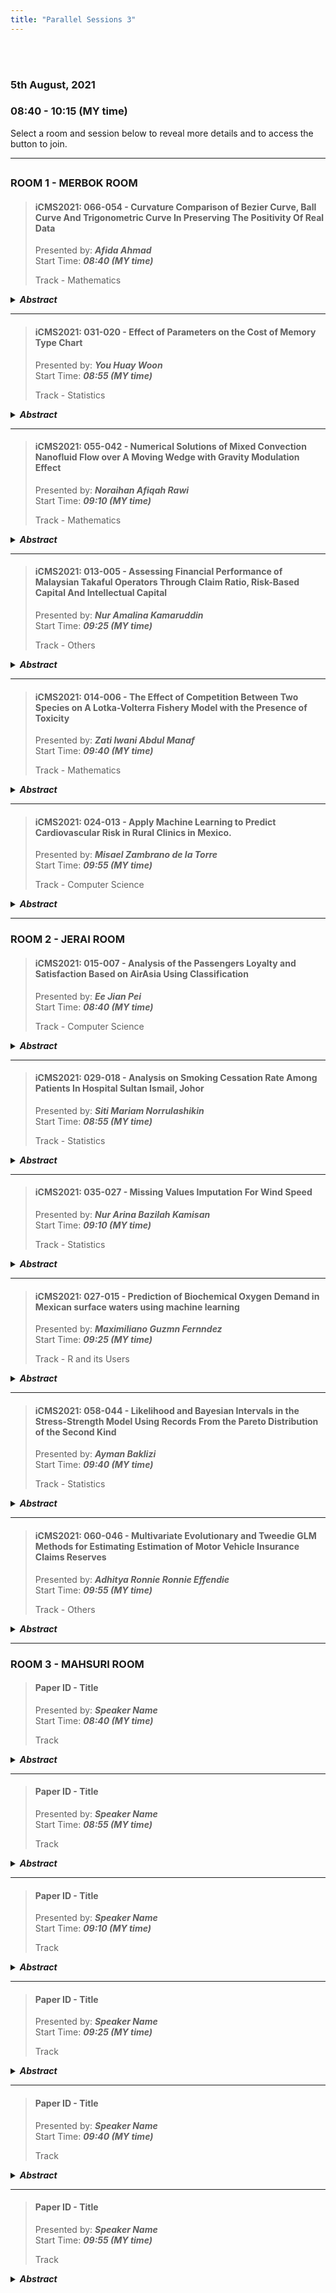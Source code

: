```yaml
---
title: "Parallel Sessions 3"
---
```


<link rel="stylesheet" href="styles.css" type="text/css">

<br></br>  

### **5th August, 2021**  
### **08:40 - 10:15 (MY time)**  

Select a room and session below to reveal more details and to access the button to join.  

***  

## {.tabset}  

### **ROOM 1 - MERBOK ROOM**  

> #### **iCMS2021: 066-054 - Curvature Comparison of Bezier Curve, Ball Curve And Trigonometric Curve In Preserving The Positivity Of Real Data**  
> Presented by: **_Afida Ahmad_**  
> Start Time: **_08:40 (MY time)_**  
> 
> Track - Mathematics   

<details>
<summary>**_Abstract_**</summary>  
<p>
*The curvature of a curve is important in designing roads, construction of smooth surfaces, or grinding workpieces. Curvature is the tool to measure the smoothness of curves and surfaces. Therefore, in this paper, we have compared the curvature of three functions that are mostly used in curve design. These three functions are a rational cubic Bézier curve, a rational cubic Ball curve, and a cubic Trigonometric Bézier curve. Hence in this paper, the positivity of shape-preserving will be applied to real data. Conditions were imposed to preserve the positivity of the data and the results are presented.*  

<!-- [**Speaker Name, Country**]()   -->

<!-- [[Join]]()   -->
</p>
</details>

---  

> #### **iCMS2021: 031-020 - Effect of Parameters on the Cost of Memory Type Chart**  
> Presented by: **_You Huay Woon_**  
> Start Time: **_08:55 (MY time)_**  
> 
> Track - Statistics   

<details>
<summary>**_Abstract_**</summary>  
<p>
*Place or insert abstract here*  

<!-- [**Speaker Name, Country**]()   -->

<!-- [[Join]]()   -->
</p>
</details>  

---  

> #### **iCMS2021: 055-042 - Numerical Solutions of Mixed Convection Nanofluid Flow over A  Moving Wedge with Gravity Modulation Effect**  
> Presented by: **_Noraihan Afiqah Rawi_**  
> Start Time: **_09:10 (MY time)_**  
> 
> Track - Mathematics   

<details>
<summary>**_Abstract_**</summary>  
<p>
*The problem of unsteady mixed convection flow of nanofluid over a moving wedge is studied. The effect of gravity modulation on the flow, also known as g-jitter is included. The governing equation which consists of coupled non-linear partial differential equations are transformed and then solved numerically using Keller-box method. Numerical results for velocity and temperature profiles as well as the skin friction and heat transfer coefficients are displayed graphically and discussed in detail for solid nanoparticles volume fraction, moving wedge and mixed convection parameters. It can be concluded that, the heat transfer coefficients can be improved effectively by controlling the values of nanoparticles volume fraction and moving wedge parameter for assisting and opposing flows.*  

<!-- [**Speaker Name, Country**]()   -->

<!-- [[Join]]()   -->
</p>
</details>  

---  

> #### **iCMS2021: 013-005 - Assessing Financial Performance of Malaysian Takaful Operators Through Claim Ratio, Risk-Based Capital And Intellectual Capital**  
> Presented by: **_Nur Amalina Kamaruddin_**  
> Start Time: **_09:25 (MY time)_**  
> 
> Track - Others   

<details>
<summary>**_Abstract_**</summary>  
<p>
*Insurance industry played important roles in world especially in well-developed countries. This industry considered as crucial because it worked to ensure protection for people and also business operations from any risk. Takaful which has been getting on-going popularity in insurance sector must maintain good market growth. Thus, this study aimed to assess the financial performance of Takaful operators through claim ratio, risk-based capital (RBC) and intellectual. This study was conducted using panel data set of 15 listed Takaful operators in Malaysia over the period 2015-2019 was taken from the operators’ audited financial statements. The results were obtained by computing claim ratio, minimum capital level required in RBC and the value-added intellec-tual capital (VAIC) score. The result of claim ratio showed that family takaful fund has higher claim ratio which indicated low profit as compared to general takaful fund. The RBC result also supported that the general takaful performed better than most of family takaful by fulfilled the supervisory target capital level of 130% as required by Bank Negara Malaysia (BNM). As for the VAIC score, most of the Takaful operators showed positive VAIC scores which mean they able to fully utilized company’s resources that lead to an outstanding management leader steward-ship. The implications of this study can help publics to obtain clear picture towards Malaysian takaful market and further assist the Takaful operators to incorporate the intellectual capital method for better improvement in assessing their future performance.*  

<!-- [**Speaker Name, Country**]()   -->

<!-- [[Join]]()   -->
</p>
</details>  

---  

> #### **iCMS2021: 014-006 - The Effect of Competition Between Two Species on A Lotka-Volterra Fishery Model with the Presence of Toxicity**  
> Presented by: **_Zati Iwani Abdul Manaf_**  
> Start Time: **_09:40 (MY time)_**  
> 
> Track - Mathematics   

<details>
<summary>**_Abstract_**</summary>  
<p>
*Competition is a key ecological interaction between organisms. The classical Lotka-Volterra competition is a traditional resource competition model that has been widely recognized. In this paper, two species of the fish population that are subject to compete for the same resources are considered. The growth of the fish population follows the function of logistic growth and both species release intoxicating substances. The purpose of this paper is to investigate the effect of the competition coefficient between two species with the presence of toxic substances. To do this, the competition coefficient was selected as a bifurcation parameter. Few graphs of bifurcation, phase plane and time series are plotted by using mathematical software such as XPPAUT, Maple, and JAVA. This study shows that different rates of competition coefficient can give some effect on the dynamical behavior of both species. By using bifurcation analysis, there is an occurrence of a transcritical bifurcation point. Findings revealed that, as the bifurcation parameter exceeds the transcritical point, the systems of the two species switch from unstable to stable or vice versa. It is also observed that as the rate of competition coefficient increases, one species becomes extinct while the other species will survive.*  

<!-- [**Speaker Name, Country**]()   -->

<!-- [[Join]]()   -->
</p>
</details>  

---  

> #### **iCMS2021: 024-013 - Apply Machine Learning to Predict Cardiovascular Risk in Rural Clinics in Mexico.**  
> Presented by: **_Misael Zambrano de la Torre_**  
> Start Time: **_09:55 (MY time)_**  
> 
> Track - Computer Science   

<details>
<summary>**_Abstract_**</summary>  
<p>
*Approximately 41 million people around the world die each year from cardiovascular diseases. In Mexico it is one of the main causes of death per year, because the population ignores this type of disease until their health condition is very complicated. This problem is even more critical in ru-ral areas of Mexico. Due to the limited number of specialized medical equipment available in these clinics. Therefore, the objective of this work is to apply machine learning to predict cardio-vascular risk in rural clinics from Mexico. In order to classify patients without a specialized clin-ical study, and reduce the number of deaths from this disease. The contribution of this work is to incorporate a new additional step in the existing methodology using machine learning. The importance of this work consists in being able to classify patients based on non-invasive attrib-utes. In addition to avoiding the use of specialized clinical equipment to determine the cardio-vascular health condition of patients. In this work, the Heart Disease Data Set repository of the University of California is used to implement the new stage in the existing methodology. The methodology to be implemented consists of 6 stages. The performance of the three algorithms is compared in terms of four parameters: accuracy, le sensitivity, specificity and area under the curve. The results show that the best attributes for cardiovascular risk classification are four: sex, chest pain, maximum heart rate and exercise-induced angina. This was obtained with an area under the curve of approximately 80%.*  

<!-- [**Speaker Name, Country**]()   -->

<!-- [[Join]]()   -->
</p>
</details>  

***  

### **ROOM 2 - JERAI ROOM**  

> #### **iCMS2021: 015-007 - Analysis of the Passengers Loyalty and Satisfaction  Based on AirAsia Using Classification**  
> Presented by: **_Ee Jian Pei_**  
> Start Time: **_08:40 (MY time)_**  
> 
> Track - Computer Science   

<details>
<summary>**_Abstract_**</summary>  
<p>
*The main business of airline is to earn profits by providing air transportation services and flights to the travel passenger. Usually, when each passenger purchases the airline tickets, they will base on their different requirement to choose a satisfied flight from different airlines, and some-times the passenger may become a loyal passenger to the airline due to satisfaction. This is due to the reason that primary antecedents of the person who have a loyal sentiment to a thing are satisfaction and trust, so the airline can establish a long-term win-win relationship with the loyal passenger which is long-term purchase company’s flights as the passenger can have a satisfied flight, while the airline can earn the long-term profit. Therefore, this research proposes the dash-board system in order to find the passengers' purchase behavior of loyalty and satisfaction from the hidden data in order to make a better business strategy in stand out from other competitors. The classification method will be used included random forest, logistic regression and lightgbm. The result will identify the various possibilities of information, and contribute prediction of pas-senger loyalty and satisfaction. The dashboard system will visualize the report that able to help airlines to better understand the standard services of passengers and discover more potential loyal passengers. The quality of results from is closely related to data about the passengers’ loyalty and satisfaction, which will be of great help to support high-level management of airline in deci-sion making.*  

<!-- [**Speaker Name, Country**]()   -->

<!-- [[Join]]()   -->
</p>
</details>

---  

> #### **iCMS2021: 029-018 - Analysis on Smoking Cessation Rate Among Patients In Hospital Sultan Ismail, Johor**  
> Presented by: **_Siti Mariam Norrulashikin_**  
> Start Time: **_08:55 (MY time)_**  
> 
> Track - Statistics   

<details>
<summary>**_Abstract_**</summary>  
<p>
*Smoking is one of the most common unhealthy habits, with widespread health impacts. Based on the National Cancer Institute Dictionary of Cancer Terms, a person can reduce the risk of serious health problems by quitting smoking. Smoking Cessation Clinic (SCC) is an outpatient clinic available for smokers that need assistance in stopping smoking. Therapeutic supports such as counselling, behaviour therapy and drugs may help someone stop smoking. The purpose of this study is therefore to descriptively examine demographic characteristics and to identify factors that influence smoking cessation among patients. Logistic regression is used in the current analysis, since this model is the most appropriate for analysing numerical and categorical data. This model illustrates how one or more independent variables are linked to a dependent variable. The result of this analysis would provide us with two potential outcomes: smoking success versus smoking failure. The data of patients is collected from Hospital Sultan Ismail Johor Bahru (HSIJB) research centre, and from the results, we found that method of quitting smoking and degree of addiction have a major impact on how effective patients are in quitting smoking. Predicting variables that will affect a smoker's chances of quitting is useful in designing and procuring life saving drugs. This would reduce the risk of deaths in patients that were caused by their smoking behaviour.*  

<!-- [**Speaker Name, Country**]()   -->

<!-- [[Join]]()   -->
</p>
</details>  

---  

> #### **iCMS2021: 035-027 - Missing Values Imputation For Wind Speed**  
> Presented by: **_Nur Arina Bazilah Kamisan_**  
> Start Time: **_09:10 (MY time)_**  
> 
> Track - Statistics   

<details>
<summary>**_Abstract_**</summary>  
<p>
*Addressing missing values is important in the process of getting a precise and accurate result. If missing data are not treated appropriately, then the results could lead to biased estimates. But different series may require different strategies to estimate these missing values. Seasonal data has a repetitive cycle that is predictable. By disaggregating the data into it seasonal factors, clear information behavior of the data could be observed and will make it easier to deal with the miss-ing value. In this paper, the performance of 3 different methods is being compared with each other. One of the imputation methods will used information from the seasonality for the missing values to enhance the imputation technique. the other two methods are mean interpolation and AR model as the missing values imputation. Wind speed data from Alor Setar, Malaysia are used for this purpose. From the error measurement, the enhanced technique gives the best perfor-mance compared to the other two techniques.*  

<!-- [**Speaker Name, Country**]()   -->

<!-- [[Join]]()   -->
</p>
</details>  

---  

> #### **iCMS2021: 027-015 - Prediction of Biochemical Oxygen Demand in Mexican surface waters using machine learning**  
> Presented by: **_Maximiliano Guzmn Fernndez_**  
> Start Time: **_09:25 (MY time)_**  
> 
> Track - R and its Users   

<details>
<summary>**_Abstract_**</summary>  
<p>
*The monitoring of surface water quality is insufficient in Mexico due to the limited water moni-toring stations. The main monitoring parameter to evaluate surface water quality is the biochem-ical oxygen demand. This parameter estimates the biodegradable organic matter present in the water. When this parameter has concentrations above 30 mg/l, it indicates a high level of con-tamination by domestic and industrial waste. Therefore, the aim of this work is to predict the bi-ochemical oxygen demand in Mexican surface waters using machine learning. The database used was collected by the National Water Commission (CONAGUA) in the period 2012-2019. Pear-son’s correlation analysis and Forward Selection techniques were applied to identify the parame-ters with the most important contribution to prediction of biochemical oxygen demand. Two groups were formed with these parameters. These groups were used as input to the multiple lin-ear regression, ridge regression, random forest and elastic net algorithms. As a result of this work it was found that the random forest algorithm obtained the best performance. Group 1 of param-eters obtained a 0.46 root mean square error, 0.76 coefficient of determination and 0.22 mean absolute error. Group 2 of parameters obtained a 0.50 root mean square error, 0.75 coefficient of determination and 0.24 mean absolute error. This allows choosing an adequate group of parame-ters that can be determined with the chemical analysis instruments available in the study area or laboratory.*  

<!-- [**Speaker Name, Country**]()   -->

<!-- [[Join]]()   -->
</p>
</details>  

---  

> #### **iCMS2021: 058-044 - Likelihood and Bayesian Intervals in the Stress-Strength Model Using Records From the Pareto Distribution of the Second Kind**  
> Presented by: **_Ayman Baklizi_**  
> Start Time: **_09:40 (MY time)_**  
> 
> Track - Statistics   

<details>
<summary>**_Abstract_**</summary>  
<p>
*We consider maximum likelihood and Bayesian estimation of the stress-strength reliability based on records from the Pareto distribution under a squared error loss function. The estimators are derived and their bias and mean squared error performance are studied. Confidence intervals, including percentile intervals and intervals based on the asymptotic normality of the maximum likelihood estimator are derived. Bayesian credible sets for the stress-strength reliability are also considered. Simulations are conducted to investigate and compare the performance of the classical intervals and the credible sets with noninformative prior distribution in terms of their length and coverage probability*  

<!-- [**Speaker Name, Country**]()   -->

<!-- [[Join]]()   -->
</p>
</details>  

---  

> #### **iCMS2021: 060-046 - Multivariate Evolutionary and Tweedie GLM Methods for Estimating Estimation of Motor Vehicle Insurance Claims Reserves**  
> Presented by: **_Adhitya Ronnie Ronnie Effendie_**  
> Start Time: **_09:55 (MY time)_**  
> 
> Track - Others   

<details>
<summary>**_Abstract_**</summary>  
<p>
*An insurance policy is a contract agreement between the policy holder (the insured) and the insurance company (the insurer). In order for the contract agreement to run, policyholders need to pay premiums to the insurance company. In return, the insurance company must bear the risk if the policy holder makes a claim. It is necessary to estimate the exact reserves of claims so that the insurance company can prepare a number of funds for settlement of claims. Estimation of claims reserves can be done using GLM (Generalized Linear Model). GLM can be used to estimate univariate claim data consisting of only one LoB (Line of Business). In practice, almost every insurance company has various types of LoB which are dependent on one another. Therefore, GLM can be extended to multivariate GLM which can be used to estimate claim data with more than one LoB. The researcher also wants to compare the calculation of the estimated reserves of vehicle insurance claims with the Multivariate Evolutionary GLM Adaptive Method and the Simple GLM with the Tweedie Family Distribution Approach to find a more accurate method of finding claims reserves for each line of business vehicle insurance data.*  

<!-- [**Speaker Name, Country**]()   -->

<!-- [[Join]]()   -->
</p>
</details>  

***  

### **ROOM 3 - MAHSURI ROOM**  

> #### **Paper ID - Title**  
> Presented by: **_Speaker Name_**  
> Start Time: **_08:40 (MY time)_**  
> 
> Track   

<details>
<summary>**_Abstract_**</summary>  
<p>
*Place or insert abstract here*  

[**Speaker Name, Country**]()  

[[Join]]()  
</p>
</details>

---  

> #### **Paper ID - Title**  
> Presented by: **_Speaker Name_**  
> Start Time: **_08:55 (MY time)_**  
> 
> Track   

<details>
<summary>**_Abstract_**</summary>  
<p>
*Place or insert abstract here*  

[**Speaker Name, Country**]()  

[[Join]]()  
</p>
</details>  

---  

> #### **Paper ID - Title**  
> Presented by: **_Speaker Name_**  
> Start Time: **_09:10 (MY time)_**  
> 
> Track   

<details>
<summary>**_Abstract_**</summary>  
<p>
*Place or insert abstract here*  

[**Speaker Name, Country**]()  

[[Join]]()  
</p>
</details>  

---  

> #### **Paper ID - Title**  
> Presented by: **_Speaker Name_**  
> Start Time: **_09:25 (MY time)_**  
> 
> Track   

<details>
<summary>**_Abstract_**</summary>  
<p>
*Place or insert abstract here*  

[**Speaker Name, Country**]()  

[[Join]]()  
</p>
</details>  

---  

> #### **Paper ID - Title**  
> Presented by: **_Speaker Name_**  
> Start Time: **_09:40 (MY time)_**  
> 
> Track   

<details>
<summary>**_Abstract_**</summary>  
<p>
*Place or insert abstract here*  

[**Speaker Name, Country**]()  

[[Join]]()  
</p>
</details>  

---  

> #### **Paper ID - Title**  
> Presented by: **_Speaker Name_**  
> Start Time: **_09:55 (MY time)_**  
> 
> Track   

<details>
<summary>**_Abstract_**</summary>  
<p>
*Place or insert abstract here*  

[**Speaker Name, Country**]()  

[[Join]]()  
</p>
</details>  
